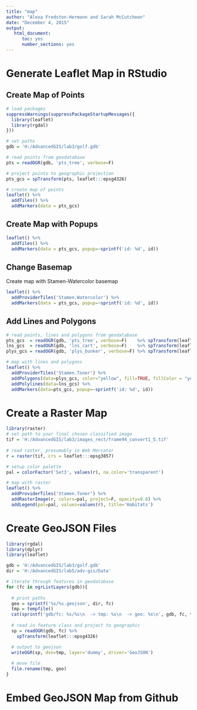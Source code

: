 ```yaml
---
title: "map"
author: "Alexa Fredston-Hermann and Sarah McCutcheon"
date: "December 4, 2015"
output: 
   html_document:
      toc: yes
      number_sections: yes
---
```


# Generate Leaflet Map in RStudio

## Create Map of Points

```r
# load packages
suppressWarnings(suppressPackageStartupMessages({
  library(leaflet)
  library(rgdal)
}))

# set paths
gdb = 'H:/AdvancedGIS/lab3/golf.gdb'

# read points from geodatabase
pts = readOGR(gdb, 'pts_tree', verbose=F)

# project points to geographic projection
pts_gcs = spTransform(pts, leaflet:::epsg4326)

# create map of points
leaflet() %>%
  addTiles() %>%
  addMarkers(data = pts_gcs) 
```

## Create Map with Popups 

```r
leaflet() %>%
  addTiles() %>%
  addMarkers(data = pts_gcs, popup=~sprintf('id: %d', id)) 
```

## Change Basemap 

Create map with Stamen-Watercolor basemap 

```r
leaflet() %>%  
  addProviderTiles('Stamen.Watercolor') %>%
  addMarkers(data = pts_gcs, popup=~sprintf('id: %d', id))
```

## Add Lines and Polygons

```r
# read points, lines and polygons from geodatabase
pts_gcs  = readOGR(gdb, 'pts_tree', verbose=F)    %>% spTransform(leaflet:::epsg4326)
lns_gcs  = readOGR(gdb, 'lns_cart', verbose=F)    %>% spTransform(leaflet:::epsg4326)
plys_gcs = readOGR(gdb, 'plys_bunker', verbose=F) %>% spTransform(leaflet:::epsg4326)

# map with lines and polygons
leaflet() %>%  
  addProviderTiles('Stamen.Toner') %>%
  addPolygons(data=plys_gcs, color="yellow", fill=TRUE, fillColor = "yellow", stroke=FALSE, fillOpacity = 1.0) %>%  
  addPolylines(data=lns_gcs) %>%
  addMarkers(data=pts_gcs, popup=~sprintf('id: %d', id))
```

# Create a Raster Map 

```r
library(raster)
# set path to your final chosen classified image
tif = 'H:/AdvancedGIS/lab3/images_rect/frame94_convert1_5.tif'
  
# read raster, presumably in Web Mercator
r = raster(tif, crs = leaflet:::epsg3857)

# setup color palette
pal = colorFactor('Set3', values(r), na.color='transparent')

# map with raster
leaflet() %>%  
  addProviderTiles('Stamen.Toner') %>%
  addRasterImage(r, colors=pal, project=F, opacity=0.8) %>%
  addLegend(pal=pal, values=values(r), title='Habitats')
```

# Create GeoJSON Files 

```r
library(rgdal)
library(dplyr)
library(leaflet)

gdb = 'H:/AdvancedGIS/lab3/golf.gdb'
dir = 'H:/AdvancedGIS/lab5/adv-gis/Data'

# iterate through features in geodatabase
for (fc in ogrListLayers(gdb)){
  
  # print paths
  geo = sprintf('%s/%s.geojson', dir, fc)
  tmp = tempfile()
  cat(sprintf('gdb/fc: %s/%s\n  -> tmp: %s\n  -> geo: %s\n', gdb, fc, tmp, geo))
  
  # read in feature class and project to geographic
  sp = readOGR(gdb, fc) %>%
    spTransform(leaflet:::epsg4326)

  # output to geojson
  writeOGR(sp, dsn=tmp, layer='dummy', driver='GeoJSON')
  
  # move file
  file.rename(tmp, geo)
}
```

# Embed GeoJSON Map from Github 

<script src="https://embed.github.com/view/geojson/smccutcheon/adv-gis/gh-pages/Data/cart_paths.geojson"></script>
